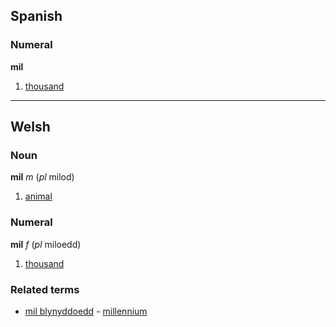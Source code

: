 ==Spanish==
===Numeral===
'''mil'''

# [[thousand]]

----
==Welsh==
===Noun===
'''mil''' ''m'' (''pl'' milod)
# [[animal]]

===Numeral===
'''mil''' ''f'' (''pl'' miloedd)
# [[thousand]]
===Related terms===
* [[mil blynyddoedd]] - [[millennium]]
